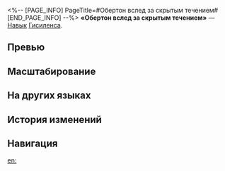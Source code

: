 <%-- [PAGE_INFO]
PageTitle=#Обертон вслед за скрытым течением#
[END_PAGE_INFO] --%>
{{Навык Инфобокс
|Название         = Обертон вслед за скрытым течением
|Изображение      = Навык Обертон вслед за скрытым течением.png
|Персонаж         = Гисиленса
|Тип              = Навык
|Тэг              = Групповая атака
|УронСтойк        = 10
|ЭнергияГен       = 30
|Энергия          = 
|Длительность     = 
|Описание         = Имеет {{Доп эффект|базовый шанс}} 100% повысить получаемый всеми противниками урон на {{Цвет|Выделенный|10%—22%}} на 3 хода. Также наносит всем противникам физический урон, равный {{Цвет|Выделенный|70%—154%}} от силы атаки Гисиленсы.
|Свойство1        = 
|Масштабирование1 = 
}}
'''«Обертон вслед за скрытым течением»''' — [[Навык]] [[Гисиленса]].

==Превью==
{{Превью
|Файл = Обертон вслед за скрытым течением Превью
}}

==Масштабирование==
{{Масштабирование навыка
|70%;77%;84%;91%;98%;105%;113.75%;122.5%;131.25%;140%;147%;154%;161%;168%;175%
|10%;11%;12%;13%;14%;15%;16.25%;17.5%;18.75%;20%;21%;22%;23%;24%;25%
}}

==На других языках==
{{На других языках
|en   = Overtone Hum: Chorus After Dark Tides
|zhs  = 泛音，暗流后齐鸣
|zht  = 泛音，暗流後齊鳴
|ja   = {{Rubi|倍音|ばいおん}}、{{Rubi|暗流|あんりゅう}}の{{Rubi|先|さき}}の{{Rubi|斉唱|せいしょう}}
|ko   = 암류 뒤에서 울려 퍼지는 배음
|es   = Coro en las corrientes profundas
|fr   = Aria par-delà les courants
|ru   = Обертон вслед за скрытым течением
|th   = Overtone Hum: Chorus After Dark Tides
|vi   = Bồi Âm, Hòa Thanh Sau Dòng Chảy Ngầm
|de   = Obertöne jenseits der Unterströmung
|id   = Overtone Hum: Chorus After Dark Tides
|pt   = Canto Harmônico: Refrão Após Marés Escuras
}}

==История изменений==
{{История изменений|3.5}}

==Навигация==
{{Навык Навбокс|Гисиленса}}

[[en:]]